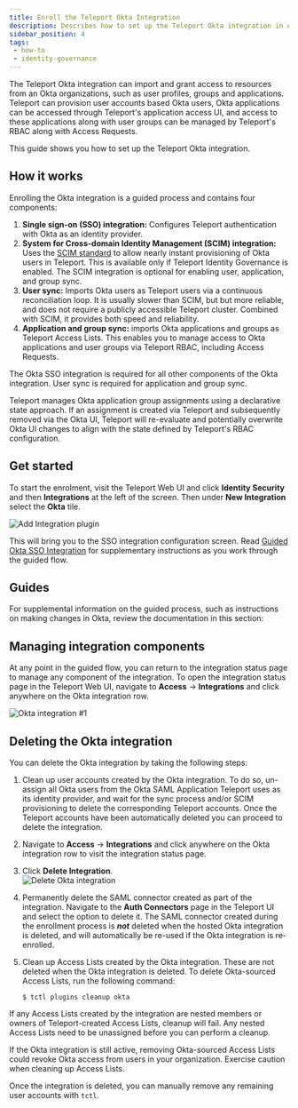 ```yaml
---
title: Enroll the Teleport Okta Integration
description: Describes how to set up the Teleport Okta integration in order to grant Teleport users access to resources managed in Okta.
sidebar_position: 4
tags:
 - how-to
 - identity-governance
---
```


The Teleport Okta integration can import and grant access to resources from an
Okta organizations, such as user profiles, groups and applications. Teleport can
provision user accounts based Okta users, Okta applications can be accessed
through Teleport's application access UI, and access to these applications along
with user groups can be managed by Teleport's RBAC along with Access Requests.

This guide shows you how to set up the Teleport Okta integration.

## How it works

Enrolling the Okta integration is a guided process and contains four components:

1. **Single sign-on (SSO) integration:** Configures Teleport authentication with Okta as an
   identity provider.
2. **System for Cross-domain Identity Management (SCIM) integration:** Uses the
   [SCIM standard](https://developer.okta.com/docs/concepts/scim/) to
   allow nearly instant provisioning of Okta users in Teleport. This is
   available only if Teleport Identity Governance is enabled. The SCIM
   integration is optional for enabling user, application, and group sync.
3. **User sync:** Imports Okta users as Teleport users via a continuous
   reconciliation loop. It is usually slower than SCIM, but but more reliable,
   and does not require a publicly accessible Teleport cluster. Combined with
   SCIM, it provides both speed and reliability.
4. **Application and group sync:** imports Okta applications and groups as Teleport
   Access Lists. This enables you to manage access to Okta applications and user
   groups via Teleport RBAC, including Access Requests.

The Okta SSO integration is required for all other components of the Okta
integration. User sync is required for application and group sync.

Teleport manages Okta application group assignments using a declarative state
approach. If an assignment is created via Teleport and subsequently removed via
the Okta UI, Teleport will re-evaluate and potentially overwrite Okta UI changes
to align with the state defined by Teleport's RBAC configuration.

## Get started

To start the enrolment, visit the Teleport Web UI and click **Identity Security** and then
**Integrations** at the left of the screen. Then under **New Integration** select the **Okta** tile.

![Add Integration plugin](../../../img/enterprise/plugins/integration-plugin.png)

This will bring you to the SSO integration configuration screen. Read [Guided
Okta SSO Integration](./guided-sso.mdx) for supplementary instructions as you
work through the guided flow.

## Guides

For supplemental information on the guided process, such as instructions on
making changes in Okta, review the documentation in this section:

<DocCardList />

## Managing integration components

At any point in the guided flow, you can return to the integration status page
to manage any component of the integration. To open the integration status page
in the Teleport Web UI, navigate to **Access** -> **Integrations** and click
anywhere on the Okta integration row.

![Okta integration #1](../../../img/enterprise/plugins/okta/okta-status-page-1.png)

## Deleting the Okta integration

You can delete the Okta integration by taking the following steps:

1. Clean up user accounts created by the Okta integration. To do so, un-assign
   all Okta users from the Okta SAML Application Teleport uses as its identity
   provider, and wait for the sync process and/or SCIM provisioning to delete
   the corresponding Teleport accounts. Once the Teleport accounts have been
   automatically deleted you can proceed to delete the integration.

2. Navigate to **Access** -> **Integrations** and click anywhere on the Okta
   integration row to visit the integration status page.

3. Click **Delete Integration**.  
   ![Delete Okta integration](../../../img/enterprise/plugins/okta/okta-delete-integration.png)

4. Permanently delete the SAML connector created as part of the integration.
   Navigate to the **Auth Connectors** page in the Teleport UI and select the
   option to delete it. The SAML connector created during the enrollment process
   is ***not*** deleted when the hosted Okta integration is deleted, and will
   automatically be re-used if the Okta integration is re-enrolled.

5. Clean up Access Lists created by the Okta integration. These are not deleted
   when the Okta integration is deleted. To delete Okta-sourced Access Lists,
   run the following command:

   ```code
   $ tctl plugins cleanup okta

If any Access Lists created by the integration are nested members or owners
of Teleport-created Access Lists, cleanup will fail. Any nested Access Lists
need to be unassigned before you can perform a cleanup.

<Admonition type="warning">
If the Okta integration is still active, removing Okta-sourced Access Lists
could revoke Okta access from users in your organization. Exercise caution
when cleaning up Access Lists.
</Admonition>

Once the integration is deleted, you can manually remove any remaining user accounts with `tctl`.
